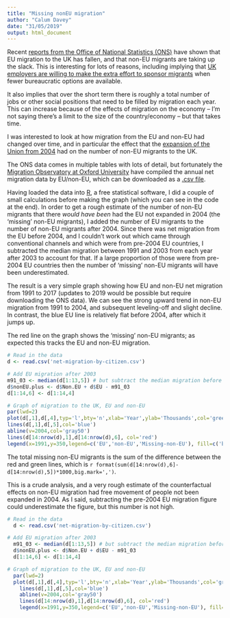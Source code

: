 ```yaml
---
title: "Missing nonEU migration"
author: "Calum Davey"
date: "31/05/2019"
output: html_document
---
```


Recent [reports from the Office of National Statistics (ONS)](https://www.ons.gov.uk/peoplepopulationandcommunity/populationandmigration/internationalmigration/bulletins/migrationstatisticsquarterlyreport/may2019) have shown that EU migration to the UK has fallen, and that non-EU migrants are taking up the slack. This is interesting for lots of reasons, including implying that [UK employers are willing to make the extra effort to sponsor migrants](https://www.newstatesman.com/politics/staggers/2019/05/when-it-comes-immigration-uk-already-post-brexit-era) when fewer bureaucratic options are available. 

It also implies that over the short term there is roughly a total number of jobs or other social positions that need to be filled by migration each year. This can increase because of the effects of migration on the economy -- I'm not saying there's a limit to the size of the country/economy -- but that takes time. 

I was interested to look at how migration from the EU and non-EU had changed over time, and in particular the effect that the [expansion of the Union from 2004](https://eu.boell.org/en/2014/06/10/europe-after-eastern-enlargement-european-union-2004-2014) had on the number of non-EU migrants to the UK. 

The ONS data comes in multiple tables with lots of detail, but fortunately the [Migration Observatory at Oxford University](https://migrationobservatory.ox.ac.uk/resources/briefings/long-term-international-migration-flows-to-and-from-the-uk/) have compiled the annual net migration data by EU/non-EU, which can be downloaded as a [.csv file](net-migration-by-citizen.csv). 

Having loaded the data into [R](https://www.r-project.org), a free statistical software, I did a couple of small calculations before making the graph (which you can see in the code at the end). In order to get a rough estimate of the number of non-EU migrants that there _would have been_ had the EU not expanded in 2004 (the 'missing' non-EU migrants), I added the number of EU migrants to the number of non-EU migrants after 2004. Since there was net migration from the EU before 2004, and I couldn't work out which came through conventional channels and which were from pre-2004 EU countries, I subtracted the median migration between 1991 and 2003 from each year after 2003 to account for that. If a large proportion of those were from pre-2004 EU countries then the number of 'missing' non-EU migrants will have been underestimated.  

The result is a very simple graph showing how EU and non-EU net migration from 1991 to 2017 (updates to 2019 would be possible but require downloading the ONS data). We can see the strong upward trend in non-EU migration from 1991 to 2004, and subsequent leveling-off and slight decline. In contrast, the blue EU line is relatively flat before 2004, after which it jumps up. 

The red line on the graph shows the 'missing' non-EU migrants; as expected this tracks the EU and non-EU migration. 

```r
# Read in the data 
d <- read.csv('net-migration-by-citizen.csv')  

# Add EU migration after 2003
m91_03 <- median(d[1:13,5]) # but subtract the median migration before 2003
d$nonEU.plus <- d$Non.EU + d$EU - m91_03
d[1:14,6] <- d[1:14,4]

# Graph of migration to the UK, EU and non-EU 
par(lwd=2)
plot(d[,1],d[,4],typ='l',bty='n',xlab='Year',ylab='Thousands',col='green',ylim=c(0,360))
lines(d[,1],d[,5],col='blue')
abline(v=2004,col='gray50')
lines(d[14:nrow(d),1],d[14:nrow(d),6], col='red')
legend(x=1991,y=350,legend=c('EU','non-EU','Missing-non-EU'), fill=c('blue','green','red'),bty='n',border='white')
```

The total missing non-EU migrants is the sum of the difference between the red and green lines, which is `r format(sum(d[14:nrow(d),6]-d[14:nrow(d),5])*1000,big.mark=',')`. 

This is a crude analysis, and a very rough estimate of the counterfactual effects on non-EU migration had free movement of people not been expanded in 2004. As I said, subtracting the pre-2004 EU migration figure could underestimate the figure, but this number is not high. 

```r
# Read in the data 
  d <- read.csv('net-migration-by-citizen.csv')  

# Add EU migration after 2003
  m91_03 <- median(d[1:13,5]) # but subtract the median migration before 2003
  d$nonEU.plus <- d$Non.EU + d$EU - m91_03
  d[1:14,6] <- d[1:14,4]

# Graph of migration to the UK, EU and non-EU 
  par(lwd=2)
  plot(d[,1],d[,4],typ='l',bty='n',xlab='Year',ylab='Thousands',col='green',ylim=c(0,360))
    lines(d[,1],d[,5],col='blue')
    abline(v=2004,col='gray50')
    lines(d[14:nrow(d),1],d[14:nrow(d),6], col='red')
    legend(x=1991,y=350,legend=c('EU','non-EU','Missing-non-EU'), fill=c('blue','green','red'),bty='n',border='white')
```
